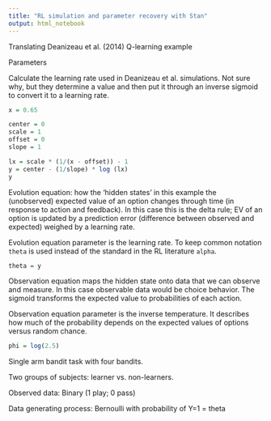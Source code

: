 ```yaml
---
title: "RL simulation and parameter recovery with Stan"
output: html_notebook
---
```


Translating Deanizeau et al. (2014) Q-learning example

Parameters  

Calculate the learning rate used in Deanizeau et al. simulations. Not sure why, but they determine a value and then put it through an inverse sigmoid to convert it to a learning rate.

```r
x = 0.65

center = 0
scale = 1
offset = 0
slope = 1

lx = scale * (1/(x - offset)) - 1
y = center - (1/slope) * log (lx)
y
```

Evolution equation: how the 'hidden states' in this example the (unobserved) expected value of an option changes through time (in response to action and feedback). In this case this is the delta rule; EV of an option is updated by a prediction error (difference between observed and expected) weighed by a learning rate.  

Evolution equation parameter is the learning rate. To keep common notation `theta` is used instead of the standard in the RL literature `alpha`.

```r
theta = y
```

Observation equation maps the hidden state onto data that we can observe and measure. In this case observable data would be choice behavior. The sigmoid transforms the expected value to probabilities of each action.

Observation equation parameter is the inverse temperature. It describes how much of the probability depends on the expected values of options versus random chance.

```r
phi = log(2.5)
```



Single arm bandit task with four bandits.

Two groups of subjects: learner vs. non-learners.

Observed data: Binary (1 play; 0 pass)

Data generating process: Bernoulli with probability of Y=1 = theta
